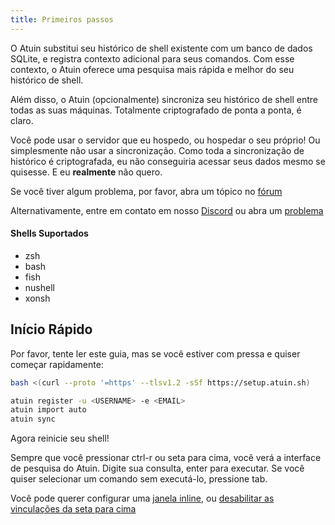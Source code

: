 ```yaml
---
title: Primeiros passos
---
```



O Atuin substitui seu histórico de shell existente com um banco de dados SQLite, e registra
contexto adicional para seus comandos. Com esse contexto, o Atuin oferece uma pesquisa mais rápida
e melhor do seu histórico de shell.

Além disso, o Atuin (opcionalmente) sincroniza seu histórico de shell entre todas as suas
máquinas. Totalmente criptografado de ponta a ponta, é claro.

Você pode usar o servidor que eu hospedo, ou hospedar o seu próprio! Ou simplesmente não usar a sincronização.
Como toda a sincronização de histórico é criptografada, eu não conseguiria acessar seus dados mesmo se quisesse.
E eu **realmente** não quero.

Se você tiver algum problema, por favor, abra um tópico no [fórum](https://forum.atuin.sh)

Alternativamente, entre em contato em nosso [Discord](https://discord.gg/Fq8bJSKPHh) ou abra um [problema](https://github.com/atuinsh/atuin/issues)

#### Shells Suportados

- zsh
- bash
- fish
- nushell
- xonsh

## Início Rápido

Por favor, tente ler este guia, mas se você estiver com pressa e quiser começar rapidamente:

```bash
bash <(curl --proto '=https' --tlsv1.2 -sSf https://setup.atuin.sh)

atuin register -u <USERNAME> -e <EMAIL>
atuin import auto
atuin sync
```

Agora reinicie seu shell!

Sempre que você pressionar ctrl-r ou seta para cima, você verá a interface de pesquisa do Atuin. Digite sua
consulta, enter para executar. Se você quiser selecionar um comando sem executá-lo,
pressione tab.

Você pode querer configurar uma [janela inline](https://docs.atuin.sh/configuration/config/#inline_height), ou [desabilitar as vinculações da seta para cima](https://docs.atuin.sh/configuration/key-binding/#disable-up-arrow)

<LinkCard
  title="Instalação"
  description="Instale e configure o Atuin"
  href="/guide/installation/"
/>